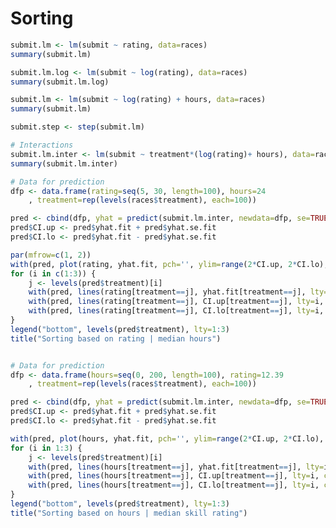 # Sorting

```r
submit.lm <- lm(submit ~ rating, data=races)
summary(submit.lm)

submit.lm.log <- lm(submit ~ log(rating), data=races)
summary(submit.lm.log)

submit.lm <- lm(submit ~ log(rating) + hours, data=races)
summary(submit.lm)

submit.step <- step(submit.lm)

# Interactions
submit.lm.inter <- lm(submit ~ treatment*(log(rating)+ hours), data=races)
summary(submit.lm.inter)

# Data for prediction
dfp <- data.frame(rating=seq(5, 30, length=100), hours=24
	, treatment=rep(levels(races$treatment), each=100))

pred <- cbind(dfp, yhat = predict(submit.lm.inter, newdata=dfp, se=TRUE))
pred$CI.up <- pred$yhat.fit + pred$yhat.se.fit
pred$CI.lo <- pred$yhat.fit - pred$yhat.se.fit

par(mfrow=c(1, 2))
with(pred, plot(rating, yhat.fit, pch='', ylim=range(2*CI.up, 2*CI.lo), xlim=range(rating)))
for (i in c(1:3)) {
	j <- levels(pred$treatment)[i]
	with(pred, lines(rating[treatment==j], yhat.fit[treatment==j], lty=i))
	with(pred, lines(rating[treatment==j], CI.up[treatment==j], lty=i, col=gray(.5)))
	with(pred, lines(rating[treatment==j], CI.lo[treatment==j], lty=i, col=gray(.5)))
}
legend("bottom", levels(pred$treatment), lty=1:3)
title("Sorting based on rating | median hours")


# Data for prediction
dfp <- data.frame(hours=seq(0, 200, length=100), rating=12.39
	, treatment=rep(levels(races$treatment), each=100))

pred <- cbind(dfp, yhat = predict(submit.lm.inter, newdata=dfp, se=TRUE))
pred$CI.up <- pred$yhat.fit + pred$yhat.se.fit
pred$CI.lo <- pred$yhat.fit - pred$yhat.se.fit

with(pred, plot(hours, yhat.fit, pch='', ylim=range(2*CI.up, 2*CI.lo), xlim=range(hours)))
for (i in 1:3) {
	j <- levels(pred$treatment)[i]
	with(pred, lines(hours[treatment==j], yhat.fit[treatment==j], lty=i))
	with(pred, lines(hours[treatment==j], CI.up[treatment==j], lty=i, col=gray(.5)))
	with(pred, lines(hours[treatment==j], CI.lo[treatment==j], lty=i, col=gray(.5)))
}
legend("bottom", levels(pred$treatment), lty=1:3)
title("Sorting based on hours | median skill rating")

```
